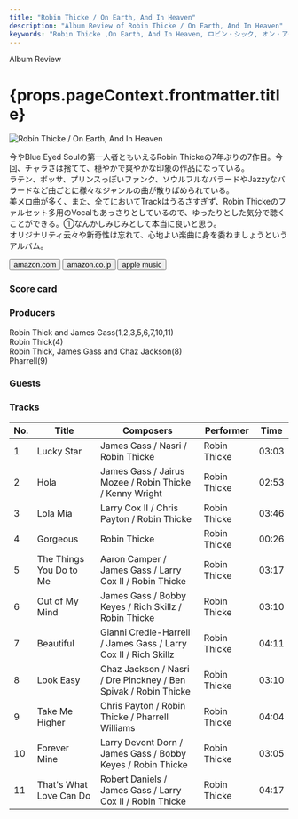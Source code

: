 ```yaml
---
title: "Robin Thicke / On Earth, And In Heaven"
description: "Album Review of Robin Thicke / On Earth, And In Heaven"
keywords: "Robin Thicke ,On Earth, And In Heaven, ロビン・シック, オン・アース・アンド・イン・ヘヴン"
---
```





<p className="largeP">Album Review</p>
<h1 className="h1--no--margin">{props.pageContext.frontmatter.title}</h1>

<Row className="image-card-group">
	<Column colMd={3} colLg={4} noGutterMdLeft="">
    <ImageCard>

![Robin Thicke / On Earth, And In Heaven](../../images/cd/robinthicke4L.jpg)

</ImageCard>
	</Column>
	<Column colMd={4} colLg={8} noGutterMdLeft="">
	<p>
	  今やBlue Eyed Soulの第一人者ともいえるRobin Thickeの7年ぶりの7作目。今回、チャラさは捨てて、穏やかで爽やかな印象の作品になっている。
    <br/>ラテン、ボッサ、プリンスっぽいファンク、ソウルフルなバラードやJazzyなバラードなど曲ごとに様々なジャンルの曲が散りばめられている。
    <br/>美メロ曲が多く、また、全てにおいてTrackはうるさすぎず、Robin Thickeのファルセット多用のVocalもあっさりとしているので、ゆったりとした気分で聴くことができる。①なんかしみじみとして本当に良いと思う。
    <br/>オリジナリティ云々や新奇性は忘れて、心地よい楽曲に身を委ねましょうというアルバム。
  </p>
  <div>
	  <Button className="button-right-mergin" href="https://amzn.to/3mZyToK" renderIcon={ArrowUpRight} size='sm' kind='primary'>
      amazon.com
    </Button>
    <Button className="button-right-mergin" href="https://amzn.to/2OZvWIi" renderIcon={ArrowUpRight} size='sm' kind='secondary'>
      amazon.co.jp
    </Button>
    <Button className="button-right-mergin" href="https://apple.co/3mXCFPJ" renderIcon={ArrowUpRight} size='sm' kind='tertiary'>
      apple music
    </Button>
	</div>
	</Column>
</Row>
<Row >
  <Column colMd={4} colLg={4} noGutterMdLeft="">
    <div>
      <h3>Score card</h3>
	    <SliderJS1 value="5" />
      <SliderJS2 value="2" />
	    <SliderJS3 value="1" />
      <SliderJS4 value="9" />
    </div>
  </Column>
  <Column colMd={4} colLg={8} noGutterMdLeft="">
    <div>
      <h3>Producers</h3>
      <p>
        Robin Thick and James Gass(1,2,3,5,6,7,10,11)
        <br/>Robin Thick(4)
        <br/>Robin Thick, James Gass and Chaz Jackson(8)
        <br/>Pharrell(9)
      </p>
      <h3>Guests</h3>
      <p>
      </p>
    </div>
  </Column>
</Row>

<h3>Tracks</h3>

| No. | Title                   | Composers                                                       | Performer    | Time  |
| --- | ----------------------- | --------------------------------------------------------------- | ------------ | ----- |
| 1   | Lucky Star              | James Gass / Nasri / Robin Thicke                               | Robin Thicke | 03:03 |
| 2   | Hola                    | James Gass / Jairus Mozee / Robin Thicke / Kenny Wright         | Robin Thicke | 02:53 |
| 3   | Lola Mia                | Larry Cox II / Chris Payton / Robin Thicke                      | Robin Thicke | 03:46 |
| 4   | Gorgeous                | Robin Thicke                                                    | Robin Thicke | 00:26 |
| 5   | The Things You Do to Me | Aaron Camper / James Gass / Larry Cox II / Robin Thicke         | Robin Thicke | 03:17 |
| 6   | Out of My Mind          | James Gass / Bobby Keyes / Rich Skillz / Robin Thicke           | Robin Thicke | 03:10 |
| 7   | Beautiful               | Gianni Credle-Harrell / James Gass / Larry Cox II / Rich Skillz | Robin Thicke | 04:11 |
| 8   | Look Easy               | Chaz Jackson / Nasri / Dre Pinckney / Ben Spivak / Robin Thicke | Robin Thicke | 03:10 |
| 9   | Take Me Higher          | Chris Payton / Robin Thicke / Pharrell Williams                 | Robin Thicke | 04:04 |
| 10  | Forever Mine            | Larry Devont Dorn / James Gass / Bobby Keyes / Robin Thicke     | Robin Thicke | 03:05 |
| 11  | That's What Love Can Do | Robert Daniels / James Gass / Larry Cox II / Robin Thicke       | Robin Thicke | 04:17 |
